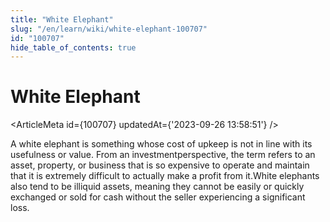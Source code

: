 ```yaml
---
title: "White Elephant"
slug: "/en/learn/wiki/white-elephant-100707"
id: "100707"
hide_table_of_contents: true
---
```



# White Elephant

<ArticleMeta id={100707} updatedAt={'2023-09-26 13:58:51'} />
<div className='border-solid border-b border-t-0 my-4 border-[var(--ifm-color-gray-300)]' />

A white elephant is something whose cost of upkeep is not in line with its usefulness or value. From an investmentperspective, the term refers to an asset, property, or business that is so expensive to operate and maintain that it is extremely difficult to actually make a profit from it.White elephants also tend to be illiquid assets, meaning they cannot be easily or quickly exchanged or sold for cash without the seller experiencing a significant loss.
